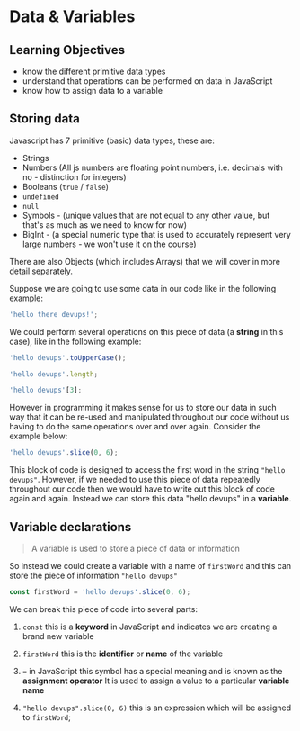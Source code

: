 # Data & Variables

## Learning Objectives

- know the different primitive data types
- understand that operations can be performed on data in JavaScript
- know how to assign data to a variable

## Storing data

Javascript has 7 primitive (basic) data types, these are:

- Strings
- Numbers (All js numbers are floating point numbers, i.e. decimals with no - distinction for integers)
- Booleans (`true` / `false`)
- `undefined`
- `null`
- Symbols - (unique values that are not equal to any other value, but that's as much as we need to know for now)
- BigInt - (a special numeric type that is used to accurately represent very large numbers - we won't use it on the course) 

There are also Objects (which includes Arrays) that we will cover in more detail separately.

Suppose we are going to use some data in our code like in the following example:

```js
'hello there devups!';

```

We could perform several operations on this piece of data (a **string** in this case), like in the following example:

```js
'hello devups'.toUpperCase();

'hello devups'.length;

'hello devups'[3];
```

However in programming it makes sense for us to store our data in such way that it can be re-used and manipulated throughout our code without us having to do the same operations over and over again. Consider the example below:

```js
'hello devups'.slice(0, 6);
```

This block of code is designed to access the first word in the string `"hello devups"`. However, if we needed to use this piece of data repeatedly throughout our code then we would have to write out this block of code again and again. Instead we can store this data "hello devups" in a **variable**.

## Variable declarations

> A variable is used to store a piece of data or information

So instead we could create a variable with a name of `firstWord` and this can store the piece of information `"hello devups"`

```js
const firstWord = 'hello devups'.slice(0, 6);
```

We can break this piece of code into several parts:

1. `const` this is a **keyword** in JavaScript and indicates we are creating a brand new variable

2. `firstWord` this is the **identifier** or **name** of the variable

3. `=` in JavaScript this symbol has a special meaning and is known as the **assignment operator**
   It is used to assign a value to a particular **variable name**

4. `"hello devups".slice(0, 6)` this is an expression which will be assigned to `firstWord`;
